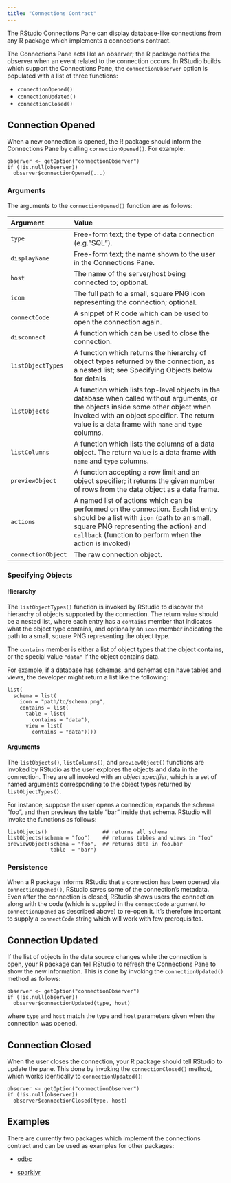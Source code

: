 ```yaml
---
title: "Connections Contract"
---
```


The RStudio Connections Pane can display database-like connections from any R package which implements a connections contract.

The Connections Pane acts like an observer; the R package notifies the observer when an event related to the connection occurs. In RStudio builds which support the Connections Pane, the `connectionObserver` option is populated with a list of three functions:

-   `connectionOpened()`
-   `connectionUpdated()`
-   `connectionClosed()`

## Connection Opened

When a new connection is opened, the R package should inform the Connections Pane by calling `connectionOpened()`. For example:

    observer <- getOption("connectionObserver")
    if (!is.null(observer))
      observer$connectionOpened(...)

### Arguments

The arguments to the `connectionOpened()` function are as follows:

| Argument           | Value                                                                                                                                                                                                                                   |
|:-------------------|:----------------------------------------------------------------------------------------------------------------------------------------------------------------------------------------------------------------------------------------|
| `type`             | Free-form text; the type of data connection (e.g."SQL").                                                                                                                                                                                |
| `displayName`      | Free-form text; the name shown to the user in the Connections Pane.                                                                                                                                                                     |
| `host`             | The name of the server/host being connected to; optional.                                                                                                                                                                               |
| `icon`             | The full path to a small, square PNG icon representing the connection; optional.                                                                                                                                                        |
| `connectCode`      | A snippet of R code which can be used to open the connection again.                                                                                                                                                                     |
| `disconnect`       | A function which can be used to close the connection.                                                                                                                                                                                   |
| `listObjectTypes`  | A function which returns the hierarchy of object types returned by the connection, as a nested list; see Specifying Objects below for details.                                                                                          |
| `listObjects`      | A function which lists top-level objects in the database when called without arguments, or the objects inside some other object when invoked with an object specifier. The return value is a data frame with `name` and `type` columns. |
| `listColumns`      | A function which lists the columns of a data object. The return value is a data frame with `name` and `type` columns.                                                                                                                   |
| `previewObject`    | A function accepting a row limit and an object specifier; it returns the given number of rows from the data object as a data frame.                                                                                                     |
| `actions`          | A named list of actions which can be performed on the connection. Each list entry should be a list with `icon` (path to an small, square PNG representing the action) and `callback` (function to perform when the action is invoked)   |
| `connectionObject` | The raw connection object.                                                                                                                                                                                                              |

### Specifying Objects

#### Hierarchy

The `listObjectTypes()` function is invoked by RStudio to discover the hierarchy of objects supported by the connection. The return value should be a nested list, where each entry has a `contains` member that indicates what the object type contains, and optionally an `icon` member indicating the path to a small, square PNG representing the object type.

The `contains` member is either a list of object types that the object contains, or the special value `"data"` if the object contains data.

For example, if a database has schemas, and schemas can have tables and views, the developer might return a list like the following:

    list(
      schema = list(
        icon = "path/to/schema.png",
        contains = list(
          table = list(
            contains = "data"),
          view = list(
            contains = "data"))))

#### Arguments

The `listObjects()`, `listColumns()`, and `previewObject()` functions are invoked by RStudio as the user explores the objects and data in the connection. They are all invoked with an *object specifier*, which is a set of named arguments corresponding to the object types returned by `listObjectTypes()`.

For instance, suppose the user opens a connection, expands the schema "foo", and then previews the table "bar" inside that schema. RStudio will invoke the functions as follows:

    listObjects()                  ## returns all schema
    listObjects(schema = "foo")    ## returns tables and views in "foo"
    previewObject(schema = "foo",  ## returns data in foo.bar
                  table  = "bar")

### Persistence

When a R package informs RStudio that a connection has been opened via `connectionOpened()`, RStudio saves some of the connection's metadata. Even after the connection is closed, RStudio shows users the connection along with the code (which is supplied in the `connectCode` argument to `connectionOpened` as described above) to re-open it. It's therefore important to supply a `connectCode` string which will work with few prerequisites.

## Connection Updated

If the list of objects in the data source changes while the connection is open, your R package can tell RStudio to refresh the Connections Pane to show the new information. This is done by invoking the `connectionUpdated()` method as follows:

    observer <- getOption("connectionObserver")
    if (!is.null(observer))
      observer$connectionUpdated(type, host)

where `type` and `host` match the type and host parameters given when the connection was opened.

## Connection Closed

When the user closes the connection, your R package should tell RStudio to update the pane. This done by invoking the `connectionClosed()` method, which works identically to `connectionUpdated()`:

    observer <- getOption("connectionObserver")
    if (!is.null(observer))
      observer$connectionClosed(type, host)

## Examples

There are currently two packages which implement the connections contract and can be used as examples for other packages:

-   [odbc](https://github.com/rstats-db/odbc/blob/5acc55350e0664002d6281f4659c089911fbd7c3/R/Viewer.R)

-   [sparklyr](https://github.com/rstudio/sparklyr/blob/4b7098628fcd14c1cc562a38940b2e67bf2fb63a/R/connection_viewer.R)

